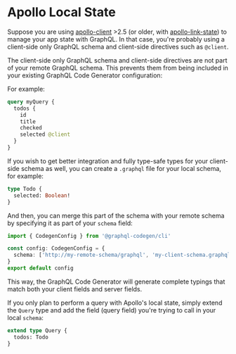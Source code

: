 # Apollo Local State

Suppose you are using [apollo-client](https://apollographql.com/docs/react/v2/data/local-state) >2.5 (or older, with [apollo-link-state](https://apollographql.com/docs/link/links/state.html)) to manage your app state with GraphQL. In that case, you're probably using a client-side only GraphQL schema and client-side directives such as `@client`.

The client-side only GraphQL schema and client-side directives are not part of your remote GraphQL schema.
This prevents them from being included in your existing GraphQL Code Generator configuration:

For example:

```graphql
query myQuery {
  todos {
    id
    title
    checked
    selected @client
  }
}
```

If you wish to get better integration and fully type-safe types for your client-side schema as well, you can create a `.graphql` file for your local schema, for example:

```graphql
type Todo {
  selected: Boolean!
}
```

And then, you can merge this part of the schema with your remote schema by specifying it as part of your `schema` field:

```ts
import { CodegenConfig } from '@graphql-codegen/cli'

const config: CodegenConfig = {
  schema: ['http://my-remote-schema/graphql', 'my-client-schema.graphql']
}
export default config
```

This way, the GraphQL Code Generator will generate complete typings that match both your client fields and server fields.

If you only plan to perform a query with Apollo's local state, simply extend the `Query` type and add the field (query field) you're trying to call in your local `schema`:

```graphql
extend type Query {
  todos: Todo
}
```
